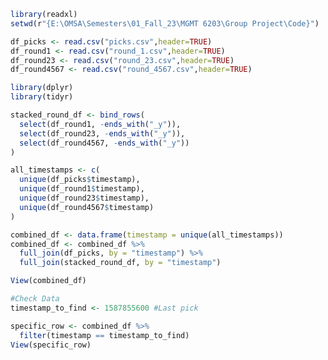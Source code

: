 


```{r}

library(readxl)
setwd(r"{E:\OMSA\Semesters\01_Fall_23\MGMT 6203\Group Project\Code}")

df_picks <- read.csv("picks.csv",header=TRUE)
df_round1 <- read.csv("round_1.csv",header=TRUE)
df_round23 <- read.csv("round_23.csv",header=TRUE)
df_round4567 <- read.csv("round_4567.csv",header=TRUE)
```

```{r}
library(dplyr)
library(tidyr)

stacked_round_df <- bind_rows(
  select(df_round1, -ends_with("_y")),
  select(df_round23, -ends_with("_y")),
  select(df_round4567, -ends_with("_y"))
)

all_timestamps <- c(
  unique(df_picks$timestamp),
  unique(df_round1$timestamp),
  unique(df_round23$timestamp),
  unique(df_round4567$timestamp)
)

combined_df <- data.frame(timestamp = unique(all_timestamps))
combined_df <- combined_df %>%
  full_join(df_picks, by = "timestamp") %>%
  full_join(stacked_round_df, by = "timestamp")

View(combined_df)
```

```{r}
#Check Data
timestamp_to_find <- 1587855600 #Last pick

specific_row <- combined_df %>%
  filter(timestamp == timestamp_to_find)
View(specific_row)
```
